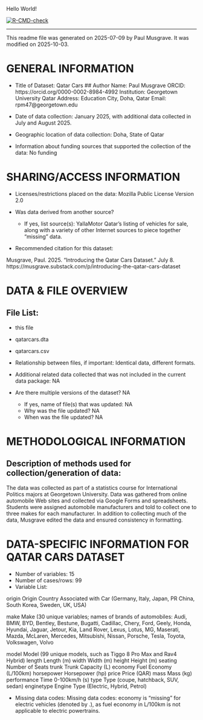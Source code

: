 Hello World!


<!-- badges: start -->
[![R-CMD-check](https://github.com/profmusgrave/qatarcars/actions/workflows/R-CMD-check.yaml/badge.svg)](https://github.com/profmusgrave/qatarcars/actions/workflows/R-CMD-check.yaml)
<!-- badges: end -->


---

This readme file was generated on 2025-07-09 by Paul Musgrave. It was modified on 2025-10-03.

# GENERAL INFORMATION

* Title of Dataset: Qatar Cars
## Author
Name: Paul Musgrave
ORCID: https://orcid.org/0000-0002-8984-4992
Institution: Georgetown University Qatar
Address: Education City, Doha, Qatar
Email: rpm47@georgetown.edu

* Date of data collection: January 2025, with additional data collected in July and August 2025.

* Geographic location of data collection: Doha, State of Qatar

* Information about funding sources that supported the collection of the data: No funding 


# SHARING/ACCESS INFORMATION

* Licenses/restrictions placed on the data: Mozilla Public License Version 2.0

* Was data derived from another source?
	* If yes, list source(s): YallaMotor Qatar's listing of vehicles for sale, along with a variety of other Internet sources to piece together "missing" data.

* Recommended citation for this dataset: 

Musgrave, Paul. 2025. "Introducing the Qatar Cars Dataset." July 8. https://musgrave.substack.com/p/introducing-the-qatar-cars-dataset


# DATA & FILE OVERVIEW

## File List: 

* this file
* qatarcars.dta
* qatarcars.csv

* Relationship between files, if important: Identical data, different formats.
* Additional related data collected that was not included in the current data package: NA
* Are there multiple versions of the dataset? NA
	* If yes, name of file(s) that was updated: NA
	* Why was the file updated? NA
	* When was the file updated? NA


# METHODOLOGICAL INFORMATION

## Description of methods used for collection/generation of data: 

The data was collected as part of a statistics course for International Politics majors at Georgetown University. Data was gathered from online automobile Web sites and collected via Google Forms and spreadsheets. Students were assigned automobile manufacturers and told to collect one to three makes for each manufacturer. In addition to collecting much of the data, Musgrave edited the data and ensured consistency in formatting.


# DATA-SPECIFIC INFORMATION FOR QATAR CARS DATASET

* Number of variables: 15
* Number of cases/rows: 99
* Variable List: 

origin          Origin Country Associated with Car (Germany, Italy, Japan, PR China, South Korea, Sweden, UK, USA)

make            Make (30 unique variables; names of brands of automobiles: Audi, BMW, BYD, Bentley, Bestune, Bugatti, Cadillac, Chery, Ford, Geely, Honda, Hyundai, Jaguar, Jetour, Kia, Land Rover, Lexus, Lotus, MG, Maserati, Mazda, McLaren, Mercedes, Mitsubishi, Nissan, Porsche, Tesla, Toyota, Volkswagen, Volvo

model           Model (99 unique models, such as Tiggo 8 Pro Max and Rav4 Hybrid)
length          Length (m)
width           Width (m)
height          Height (m)
seating         Number of Seats
trunk           Trunk Capacity (L)
economy         Fuel Economy (L/100km)
horsepower      Horsepower (hp)
price           Price (QAR)
mass            Mass (kg)
performance     Time 0-100km/h (s)
type            Type (coupe, hatchback, SUV, sedan)
enginetype      Engine Type (Electric, Hybrid, Petrol)


* Missing data codes: Missing data codes: economy is "missing" for electric vehicles (denoted by .), as fuel economy in L/100km is not applicable to electric powertrains.
